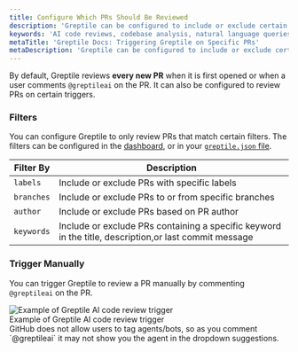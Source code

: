```yaml
---
title: Configure Which PRs Should Be Reviewed
description: 'Greptile can be configured to include or exclude certain labels, authors, etc.'
keywords: 'AI code reviews, codebase analysis, natural language queries, GitHub integration, Slack integration, PR review agent'
metaTitle: 'Greptile Docs: Triggering Greptile on Specific PRs'
metaDescription: 'Greptile can be configured to include or exclude certain labels, authors,'
---
```


By default, Greptile reviews **every new PR** when it is first opened or when a user comments `@greptileai` on the PR. It can also be configured to review PRs on certain triggers.


### Filters

You can configure Greptile to only review PRs that match certain filters. The filters can be configured in the [dashboard](https://app.greptile.com/review), or in your [`greptile.json` file](/code-review-bot/greptile-json).

| Filter By | Description                           |
| --------- | ------------------------------------- |
| `labels`  | Include or exclude PRs with specific labels |
| `branches` | Include or exclude PRs to or from specific branches |
| `author` | Include or exclude PRs based on PR author |
| `keywords` | Include or exclude PRs containing a specific keyword in the title, description,or last commit message |


### Trigger Manually

You can trigger Greptile to review a PR manually by commenting `@greptileai` on the PR.

<Frame>
  <img src="/images/cr-bot/manual-trigger.gif" alt="Example of Greptile AI code review trigger" />
  <figcaption>Example of Greptile AI code review trigger</figcaption>
</Frame>

<Note>
GitHub does not allow users to tag agents/bots, so as you comment `@greptileai` it may not show you the agent in the dropdown suggestions.
</Note>